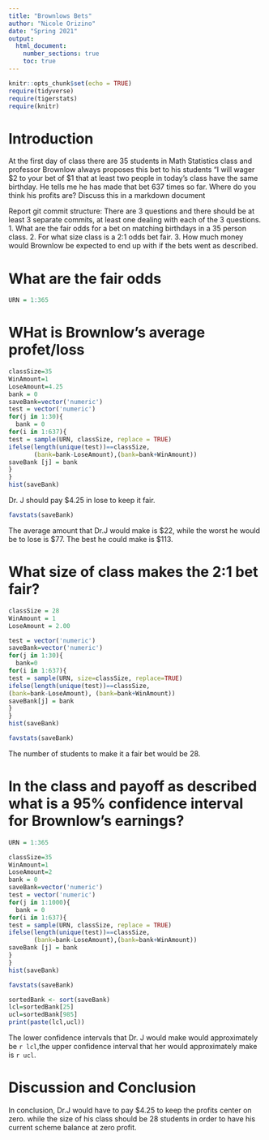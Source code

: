 ```yaml
---
title: "Brownlows Bets"
author: "Nicole Orizino"
date: "Spring 2021"
output: 
  html_document:
    number_sections: true
    toc: true
---
```


```r
knitr::opts_chunk$set(echo = TRUE)
require(tidyverse)
require(tigerstats)
require(knitr)
```


<!-- We recommend you use git branches -- create a separate branch for each major section i.e. Introduction, Methods, Results, Inferential Results, and Discussion and Conclusions - leave the YAML block untouched until the final merge where you put in your own name !-->

# Introduction

<!--In this section you explain what you are trying to show.  Where did the data come from?  What is the research or other question you are trying to answer?!-->

 At the first day of class there are 35 students in Math Statistics class and professor Brownlow always proposes this bet to his students "I will wager $2 to your bet of $1 that at least two people in today's class have  the same birthday.  He tells me he has made that bet 637 times so far. Where do you think his profits are? Discuss this in a markdown document
 
Report git commit structure:
There are 3 questions and there should be at least 3 separate commits, at least one dealing with each of the 3 questions.
1. What are the fair odds for a bet on matching birthdays in a 35 person class.
2. For what size class is a 2:1 odds bet fair.
3. How much money would Brownlow be expected to end up with if the bets went as described.

# What are the fair odds  


<!--Decide on your methods:  In this section explain the approach you will take to attack the issue --- how will you decide on a likely estimate of professor Brownlow's earnings or losses after 637 bets. Also explain how you construct a 95% confidence interval about your estimate of his winnings !-->

```r
URN = 1:365
```


# WHat is Brownlow's average profet/loss

```r
classSize=35
WinAmount=1
LoseAmount=4.25
bank = 0
saveBank=vector('numeric')
test = vector('numeric')
for(j in 1:30){
  bank = 0
for(i in 1:637){
test = sample(URN, classSize, replace = TRUE)
ifelse(length(unique(test))==classSize,
       (bank=bank-LoseAmount),(bank=bank+WinAmount))
saveBank [j] = bank
}
}
hist(saveBank)
```

Dr. J should pay $4.25 in lose to keep it fair.

```r
favstats(saveBank)

```

The average amount that Dr.J would make is $22, while the worst he would be to lose is $77. The best he could make is $113.

# What size of class makes the 2:1 bet fair?  
<!--Explain and display the results of your method of coming up with the estimate of professor Brownlows betting profits!-->

```r
classSize = 28
WinAmount = 1
LoseAmount = 2.00

test = vector('numeric')
saveBank=vector('numeric')
for(j in 1:30){
  bank=0
for(i in 1:637){
test = sample(URN, size=classSize, replace=TRUE)
ifelse(length(unique(test))==classSize, 
(bank=bank-LoseAmount), (bank=bank+WinAmount))
saveBank[j] = bank
}
}
hist(saveBank)
```

```r
favstats(saveBank)
```

The number of students to make it a fair bet would be 28.

# In the class and payoff as described what is a 95% confidence interval for Brownlow's earnings?
  
<!--Explain and display your method of coming up with a 95% confidence interval of  professor Brownlows winnings (or losings)-->

```r
URN = 1:365
```



```r
classSize=35
WinAmount=1
LoseAmount=2
bank = 0
saveBank=vector('numeric')
test = vector('numeric')
for(j in 1:1000){
  bank = 0
for(i in 1:637){
test = sample(URN, classSize, replace = TRUE)
ifelse(length(unique(test))==classSize,
       (bank=bank-LoseAmount),(bank=bank+WinAmount))
saveBank [j] = bank
}
}
hist(saveBank)
```

```r
favstats(saveBank)
```

```r
sortedBank <- sort(saveBank)
lcl=sortedBank[25]
ucl=sortedBank[985]
print(paste(lcl,ucl))
```

The lower confidence intervals that Dr. J would make would approximately be `r lcl`,the upper confidence interval that her would approximately make is `r ucl`.

# Discussion and Conclusion

<!--Discussion and conclusion here.  If professor Brownlow is consistantly making or losing money how could he change his payout so that his profits center on zero?  Also discuss what size his class should be in order to have his current scheme balance at zero profit.!-->


In conclusion, Dr.J would have to pay $4.25 to keep the profits center on zero. while the size of his class should be 28 students in order to have his current scheme balance at zero profit.
